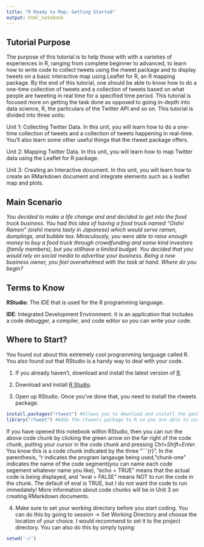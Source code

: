 ---
title: "R Ready to Map: Getting Started"
output: html_notebook
---

## Tutorial Purpose
The purpose of this tutorial is to help those with with a varieties of experiences in R, ranging from complete beginner to advanced, to learn how to
write code to collect tweets using the rtweet package and to display tweets on a basic
interactive map using Leaflet for R, an R mapping package.
By the end of this tutorial, one should be able to know how to do a one-time collection of
tweets and a collection of tweets based on what people are tweeting in real time for a
specified time period. This tutorial is focused more on getting the task done as opposed
to going in-depth into data science, R, the particulars of the Twitter API and so on. This tutorial is divided into three units:

Unit 1: Collecting Twitter Data. In this unit, you will learn how to do a one-time collection of tweets and a collection of tweets happening in real-time. You'll also learn some other useful things that the rtweet package offers.

Unit 2: Mapping Twitter Data. In this unit, you will learn how to map Twitter data using the Leaflet for R package.

Unit 3: Creating an Interactive document. In this unit, you will learn how to create an RMarkdown document and integrate elements such as a leaflet map and plots.

## Main Scenario 
<i> You decided to make a life change and and decided to get into the food truck business. You had this idea of having a food truck named "Oishii Ramen" (oishii means tasty in Japanese) which would serve ramen, dumplings, and bubble tea.  Miraculously, you were able to raise enough money to buy a food truck through crowdfunding and some kind investors (family members), but you stillhave a limited budget. You decided that you would rely on social media to advertise your business. Being a new business owner, you feel overwhelmed with the task at hand. Where do you begin?</i>

## Terms to Know
<b>RStudio</b>: The IDE that is used for the R programming language. 

<b>IDE</b>:  Integrated Development Environment. It is an application that includes a code debugger, a compiler, and code editor so you can write your code. 



## Where to Start?
You found out about this extremely cool programming language called R. You also found out that RStudio is a handy way to deal with your code. 


1. If you already haven't, download and install the latest version of [R](https://www.r-project.org/). 

2. Download and install [R Studio](https://www.rstudio.com/).

3. Open up RStudio. Once you've done that, you need to install the rtweets package.

```{r, chunk-one, echo = TRUE, eval = FALSE}
install.packages("rtweet") #Allows you to download and install the package to your library.
library("rtweet") #Adds the rtweets package to R so you are able to use it!

```


If you have opened this notebook within RStudio, then you can run the above code chunk by clicking the green arrow on the far right of the code chunk, putting your cursor in the code chunk and pressing *Ctrl+Shift+Enter*. You know this is a code chunk indicated by the three "```{r}". In the parenthesis, "r indicates the program langauge being used, "chunk-one" indicates the name of the code segment(you can name each code segement whatever name you like), "echo = TRUE" means that the actual code is being displayed, and "eval = FALSE" means NOT to run the code in the chunk. The default of eval is TRUE, but I do not want the code to run immedately! More information about code chunks will be in Unit 3 on creating RMarkdown documents.

4. Make sure to set your working directory before you start coding. You can do this by going to session -> Set Working Directory and choose the location of your choice. I would recommend to set it to the project directory. You can also do this by simply typing:
```{r, chunk-two, echo = TRUE, eval = FALSE}
setwd('~/')
```
